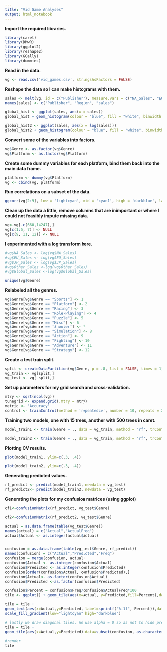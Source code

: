 ```yaml
---
title: "Vid Game Analyses"
output: html_notebook
---
```


**Import the required libraries.**

```r
library(caret)
library(DMwR)
library(ggplot2)
library(reshape2)
library(GGally)
library(dummies)
```

**Read in the data.**

```r
vg <- read.csv('vid_games.csv', stringsAsFactors = FALSE)
```

**Reshape the data so I can make histograms with them.**

```r
sales <- melt(vg, id = c("Publisher"), measure.vars = c("NA_Sales", "EU_Sales", "JP_Sales", "Other_Sales"))
names(sales) <- c("Publisher", "Region", "sales")
```

```r
global_hist <- ggplot(sales, aes(x = sales))
global_hist + geom_histogram(colour = "blue", fill = "white", binwidth = 0.75, bins = 50) + facet_wrap(~Region)
```

```r
global_hist2 <- ggplot(sales, aes(x = log(sales)))
global_hist2 + geom_histogram(colour = "blue", fill = "white", binwidth = 0.75, bins = 50) + facet_wrap(~Region)
```

**Convert some of the variables into factors.**

```r
vg$Genre <- as.factor(vg$Genre)
vg$Platform <- as.factor(vg$Platform)
```

**Create some dummy variables for each platform, bind them back into the main data frame.**

```r
platform <- dummy(vg$Platform)
vg <- cbind(vg, platform)
```

**Run correlations on a subset of the data.**

```r
ggcorr(vg[2:9], low = 'lightcyan', mid = 'cyan1', high = 'darkblue', label = TRUE, label_size = 5, geom = 'tile', layout.exp =0)
```

**Clean up the data a little, remove columns that are inimportant or where I could not feasibly impute missing data.**

```r
vg<-vg[-c(660,14247),]
vg[c(1:5, 7)] <- NULL
vg[c(9, 11, 12)] <- NULL
```

**I experimented with a log transform here.**

```r
#vg$NA_Sales <- log(vg$NA_Sales)
#vg$EU_Sales <- log(vg$EU_Sales)
#vg$JP_Sales <- log(vg$JP_Sales)
#vg$Other_Sales <-log(vg$Other_Sales)
#vg$Global_Sales <-log(vg$Global_Sales)
```

```r
unique(vg$Genre)
```

**Relabeled all the genres.**

```r
vg$Genre[vg$Genre == "Sports"] <- 1
vg$Genre[vg$Genre == "Platform"] <- 2
vg$Genre[vg$Genre == "Racing"] <- 3
vg$Genre[vg$Genre == "Role-Playing"] <- 4
vg$Genre[vg$Genre == "Puzzle"] <- 5
vg$Genre[vg$Genre == "Misc"] <- 6
vg$Genre[vg$Genre == "Shooter"] <- 7
vg$Genre[vg$Genre == "Simulation"] <- 8
vg$Genre[vg$Genre == "Action"] <- 9
vg$Genre[vg$Genre == "Fighting"] <- 10
vg$Genre[vg$Genre == "Adventure"] <- 11
vg$Genre[vg$Genre == "Strategy"] <- 12
```

**Create a test train split.**

```r

split <- createDataPartition(vg$Genre, p = .8, list = FALSE, times = 1)
vg_train <- vg[split,]
vg_test <- vg[-split,]
```

**Set up parameters for my grid search and cross-validation.**

```r
mtry <- sqrt(ncol(vg))
tunegrid <- expand.grid(.mtry = mtry)
metric <- 'Accuracy'
control <- trainControl(method = 'repeatedcv', number = 10, repeats = 2, search = 'random', savePredictions = TRUE)
```

**Training two models, one with 15 trees, another with 500 trees in caret.**
```r
model_train1 <- train(Genre ~ ., data = vg_train, method = 'rf', trControl = control, tunegrid = tunegrid, metric = metric, ntree = 15, preProcess = c('BoxCox'))

model_train2 <- train(Genre ~ ., data = vg_train, method = 'rf', trControl = control, tunegrid = tunegrid, metric = metric, ntree = 500, preProcess = c('BoxCox'))
```

**Plotting CV results.**

```r
plot(model_train1, ylim=c(.3, .4))

```

```r
plot(model_train2, ylim=c(.3, .4))
```

**Generating predicted values.**

```r
rf_predict <- predict(model_train1, newdata = vg_test)
rf_predict2<- predict(model_train2, newdata = vg_test)
```

**Generating the plots for my confusion matrices (using ggplot)**

```r
cf1<-confusionMatrix(rf_predict, vg_test$Genre)
```

```r
cf2<-confusionMatrix(rf_predict2, vg_test$Genre)
```

```r

actual = as.data.frame(table(vg_test$Genre))
names(actual) = c("Actual","ActualFreq")
actual$Actual <- as.integer(actual$Actual)


confusion = as.data.frame(table(vg_test$Genre, rf_predict))
names(confusion) = c("Actual","Predicted","Freq")
confusion = merge(confusion, actual)
confusion$Actual <- as.integer(confusion$Actual)
confusion$Predicted <- as.integer(confusion$Predicted)
confusion[order(confusion$Actual, confusion$Predicted),]
confusion$Actual<- as.factor(confusion$Actual)
confusion$Predicted <-as.factor(confusion$Predicted)

confusion$Percent = confusion$Freq/confusion$ActualFreq*100
tile <- ggplot() + geom_tile(aes(x=Actual, y=Predicted,fill=Percent),data=confusion, color="black",size=0.1) + labs(x="Actual",y="Predicted")

tile = tile + 
geom_text(aes(x=Actual,y=Predicted, label=sprintf("%.1f", Percent)),data=confusion, size=3, colour="black") +
scale_fill_gradient(low="lightcyan",high="darkblue")

# lastly we draw diagonal tiles. We use alpha = 0 so as not to hide previous layers but use size=0.3 to highlight border
tile = tile + 
geom_tile(aes(x=Actual,y=Predicted),data=subset(confusion, as.character(Actual)==as.character(Predicted)), color="black",size=0.3, fill="black", alpha=0) 
 
#render
tile

```


